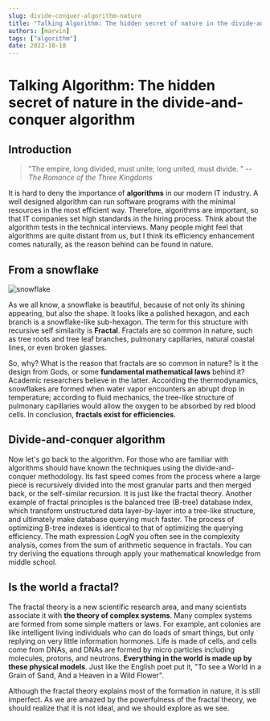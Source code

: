 ```yaml
---
slug: divide-conquer-algorithm-nature
title: "Talking Algorithm: The hidden secret of nature in the divide-and-conquer algorithm"
authors: [marvin]
tags: ["algorithm"]
date: 2022-10-18
---
```



# Talking Algorithm: The hidden secret of nature in the divide-and-conquer algorithm

## Introduction

> "The empire, long divided, must unite; long united, must divide. " -- *The Romance of the Three Kingdoms*

It is hard to deny the importance of **algorithms** in our modern IT industry. A well designed algorithm can run software programs with the minimal resources in the most efficient way. Therefore, algorithms are important, so that IT companies set high standards in the hiring process. Think about the algorithm tests in the technical interviews. Many people might feel that algorithms are quite distant from us, but I think its efficiency enhancement comes naturally, as the reason behind can be found in nature.

## From a snowflake

![snowflake](https://codao.crawlab.cn/images/2022-10-18-032607.jpg)

As we all know, a snowflake is beautiful, because of not only its shining appearing, but also the shape. It looks like a polished hexagon, and each branch is a snowflake-like sub-hexagon. The term for this structure with recursive self similarity is **Fractal**. Fractals are so common in nature, such as tree roots and tree leaf branches, pulmonary capillaries, natural coastal lines, or even broken glasses. 

So, why? What is the reason that fractals are so common in nature? Is it the design from Gods, or some **fundamental mathematical laws** behind it? Academic researchers believe in the latter. According the thermodynamics, snowflakes are formed when water vapor encounters an abrupt drop in temperature; according to fluid mechanics, the tree-like structure of pulmonary capillaries would allow the oxygen to be absorbed by red blood cells. In conclusion, **fractals exist for efficiencies**.

## Divide-and-conquer algorithm

Now let's go back to the algorithm. For those who are familiar with algorithms should have known the techniques using the divide-and-conquer methodology. Its fast speed comes from the process where a large piece is recursively divided into the most granular parts and then merged back, or the self-similar recursion. It is just like the fractal theory. Another example of fractal principles is the balanced tree (B-tree) database index, which transform unstructured data layer-by-layer into a tree-like structure, and ultimately make database querying much faster. The process of optimizing B-tree indexes is identical to that of optimizing the querying efficiency. The math expression *LogN* you often see in the complexity analysis, comes from the sum of arithmetic sequence in fractals. You can try deriving the equations through apply your mathematical knowledge from middle school.

## Is the world a fractal?

The fractal theory is a new scientific research area, and many scientists associate it with **the theory of complex systems**. Many complex systems are formed from some simple matters or laws. For example, ant colonies are like intelligent living individuals who can do loads of smart things, but only replying on very little information hormones. Life is made of cells, and cells come from DNAs, and DNAs are formed by micro particles including molecules, protons, and neutrons. **Everything in the world is made up by these physical models**. Just like the English poet put it, "To see a World in a Grain of Sand, And a Heaven in a Wild Flower". 

Although the fractal theory explains most of the formation in nature, it is still imperfect. As we are amazed by the powerfulness of the fractal theory, we should realize that it is not ideal, and we should explore as we see. 
